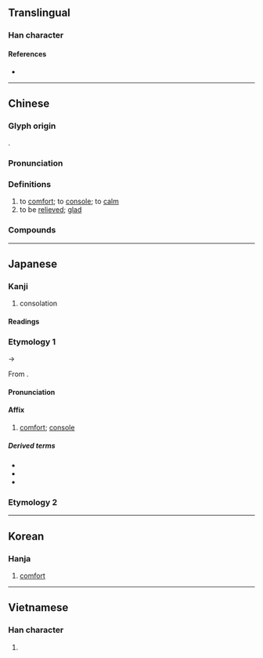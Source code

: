 {{character info}}
==Translingual==

===Han character===
{{Han char|rn=61|rad=心|as=11|sn=15|four=74330|canj=SIP,XSIP|ids=⿱尉心}}

====References====
* {{Han ref|kx=0400.030|dkj=11135|dj=0739.230|hdz=42343.150|uh=6170|ud=24944|bh=BCA2|bd=48290}}

----

==Chinese==
{{zh-forms}}

===Glyph origin===
{{Han etym}}
{{Han compound|尉|心|ls=psc|c1=p|c2=s}}.

===Pronunciation===
{{zh-pron
|m=wèi
|c=wai3
|h=pfs=vi
|mn=qz,tw,xm:ùi/zz:ùiⁿ
|mn-t=uê3
|mc=y
|oc=y
|cat=v,a
}}

===Definitions===
{{zh-hanzi}}

# to [[comfort]]; to [[console]]; to [[calm]]
# to be [[relieved]]; [[glad]]

===Compounds===
{{zh-der|存慰|慰留|慰勞|慰情勝無|慰安婦|慰問金|慰唁|慰勉|勸慰|弔慰|快慰|宣慰|慰藉|告慰|安慰|大慰|寬慰|慰問|慰安|撫慰|欣慰|自慰|聊以自慰|解慰}}

----

==Japanese==

===Kanji===
{{ja-kanji|grade=c|rs=心11}}

# consolation

====Readings====
{{ja-readings
|goon=い<ゐ
|kanon=い<ゐ
|kun=なぐさ-, なぐさ-む, なぐさ-み, なぐさ-める, なぐさめ-, なぐさ-め
}}

===Etymology 1===
{{ja-kanjitab|い|yomi=on}}
{{IPAchar|/wi/}} → {{IPAchar|/i/}}

From {{der|ja|ltc|sort=い|-}} {{ltc-l|慰}}.

====Pronunciation====
{{ja-pron|い|y=on}}

====Affix====
{{ja-pos|affix|い|hhira=ゐ}}

# [[comfort]]; [[console]]

=====Derived terms=====
{{der-top}}
* {{ja-r|慰%霊%碑|い%れい%ひ}}
* {{ja-r|慰%労|い%ろう}}
* {{ja-r|自%慰|じ%い}}
{{der-bottom}}

===Etymology 2===
{{ja-kanjitab|なぐさ|yomi=k}}
{{ja-see|なぐさ}}

----

==Korean==

===Hanja===
{{ko-hanja|hangeul=위|eumhun=[[위로할]] [[위]] (''wirohal, wi'')|rv=wi|mr=wi|y=wi}}

# [[comfort]]

----

==Vietnamese==

===Han character===
{{vi-hantu|[[ủy]], [[uý]], [[ủi]]|rs=心11}}

# {{rfdef|vi|sort=心11}}